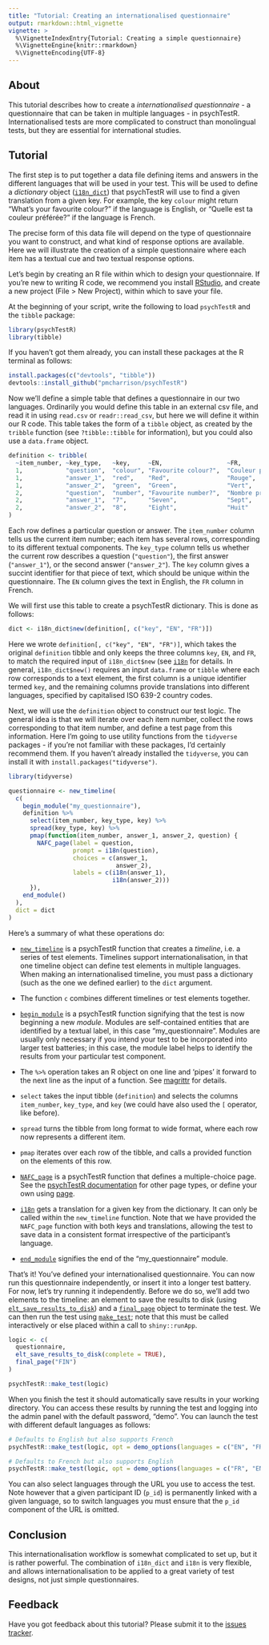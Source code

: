```yaml
---
title: "Tutorial: Creating an internationalised questionnaire"
output: rmarkdown::html_vignette
vignette: >
  %\VignetteIndexEntry{Tutorial: Creating a simple questionnaire}
  %\VignetteEngine{knitr::rmarkdown}
  %\VignetteEncoding{UTF-8}
---
```

  
## About

This tutorial describes how to create a *internationalised questionnaire* -
a questionnaire that can be taken in multiple languages - in psychTestR.
Internationalised tests are more complicated to construct than 
monolingual tests, but they are essential for international studies.

## Tutorial

The first step is to put together a data file defining items and 
answers in the different languages that will be used in your test.
This will be used to define a *dictionary* object
([`i18n_dict`](https://pmcharrison.github.io/psychTestR/reference/i18n_dict.html))
that psychTestR will use to find a given translation from a given key.
For example, the key `colour` might return "What's your favourite colour?"
if the language is English, or "Quelle est ta couleur préférée?"
if the language is French.

The precise form of this data file will depend on the type of questionnaire
you want to construct, and what kind of response options are available.
Here we will illustrate the creation of a simple questionnaire 
where each item has a textual cue and two textual response options.

Let's begin by creating an R file within which to design your questionnaire.
If you're new to writing R code, we recommend you install 
[RStudio](https://rstudio.com), and create a new project (File > New Project),
within which to save your file.

At the beginning of your script, write the following to load 
`psychTestR` and the `tibble` package:

```r
library(psychTestR)
library(tibble)
```

If you haven't got them already, you can install these packages at the 
R terminal as follows:

``` r
install.packages(c("devtools", "tibble"))
devtools::install_github("pmcharrison/psychTestR")
```

Now we'll define a simple table that defines a questionnaire 
in our two languages.
Ordinarily you would define this table in an external csv file,
and read it in using `read.csv` or `readr::read_csv`,
but here we will define it within our R code.
This table takes the form of a `tibble` object, 
as created by the `tribble` function
(see `?tibble::tibble` for information),
but you could also use a `data.frame` object.

```r
definition <- tribble(
  ~item_number, ~key_type,   ~key,     ~EN,                  ~FR,
  1,            "question",  "colour", "Favourite colour?",  "Couleur préférée?",
  1,            "answer_1",  "red",    "Red",                "Rouge",
  1,            "answer_2",  "green",  "Green",              "Vert",
  2,            "question",  "number", "Favourite number?",  "Nombre préféré?",
  2,            "answer_1",  "7",      "Seven",              "Sept",
  2,            "answer_2",  "8",      "Eight",              "Huit"
)
```

Each row defines a particular question or answer.
The `item_number` column tells us the current item number;
each item has several rows, corresponding to its different textual components.
The `key_type` column tells us whether the current row describes a
question (`"question"`),
the first answer (`"answer_1"`),
or the second answer (`"answer_2"`).
The `key` column gives a succint identifier for that piece of text,
which should be unique within the questionnaire.
The `EN` column gives the text in English, 
the `FR` column in French.

We will first use this table to create a psychTestR dictionary.
This is done as follows:

```r
dict <- i18n_dict$new(definition[, c("key", "EN", "FR")])
```

Here we wrote `definition[, c("key", "EN", "FR")]`, which 
takes the original `definition` tibble and only keeps the three columns
`key`, `EN`, and `FR`, to match the required input of 
`i18n_dict$new` (see 
[`i18n`](https://pmcharrison.github.io/psychTestR/reference/i18n.html)
for details.
In general, `i18n_dict$new()` requires an input `data.frame` or `tibble`
where each row corresponds to a text element,
the first column is a unique identifier termed `key`,
and the remaining columns provide translations into different languages,
specified by capitalised ISO 639-2 country codes.

Next, we will use the `definition` object to construct our test logic.
The general idea is that we will iterate over each item number,
collect the rows corresponding to that item number,
and define a test page from this information. 
Here I'm going to use utility functions from the `tidyverse` packages -
if you're not familiar with these packages, I'd certainly recommend them.
If you haven't already installed the `tidyverse`, 
you can install it with `install.packages("tidyverse")`.

```r
library(tidyverse)

questionnaire <- new_timeline(
  c(
    begin_module("my_questionnaire"),
    definition %>% 
      select(item_number, key_type, key) %>% 
      spread(key_type, key) %>% 
      pmap(function(item_number, answer_1, answer_2, question) {
        NAFC_page(label = question, 
                  prompt = i18n(question),
                  choices = c(answer_1, 
                              answer_2),
                  labels = c(i18n(answer_1), 
                             i18n(answer_2)))
      }), 
    end_module()
  ),
  dict = dict
)

```

Here's a summary of what these operations do:

- [`new_timeline`](https://pmcharrison.github.io/psychTestR/reference/new_timeline.html)
is a psychTestR function that creates a *timeline*,
i.e. a series of test elements.
Timelines support internationalisation, in that one timeline object
can define test elements in multiple languages.
When making an internationalised timeline, you must pass a dictionary
(such as the one we defined earlier) to the `dict` argument.

- The function `c` combines different timelines or test elements together.

- [`begin_module`](https://pmcharrison.github.io/psychTestR/reference/begin_module.html)
is a psychTestR function signifying that the test is now beginning a new *module*.
Modules are self-contained entities that are identified by a textual label, 
in this case "my_questionnaire".
Modules are usually only necessary if you intend your test to be 
incorporated into larger test batteries; 
in this case, the module label helps to identify the results 
from your particular test component.

- The `%>%` operation takes an R object on one line and 'pipes'
it forward to the next line as the input of a function.
See [magrittr](https://magrittr.tidyverse.org/) for details.

- `select` takes the input tibble (`definition`) and selects the columns
`item_number`, `key_type`, and `key`
(we could have also used the `[` operator, like before).

- `spread` turns the tibble from long format to wide format,
where each row now represents a different item.

- `pmap` iterates over each row of the tibble, 
and calls a provided function on the elements of this row.

- [`NAFC_page`](https://pmcharrison.github.io/psychTestR/reference/NAFC_page.html)
is a psychTestR function that defines a multiple-choice page.
See the [psychTestR documentation](https://pmcharrison.github.io/psychTestR/reference/index.html)
for other page types, or define your own using 
[page](https://pmcharrison.github.io/psychTestR/reference/page.html).

- [`i18n`](https://pmcharrison.github.io/psychTestR/reference/i18n.html)
gets a translation for a given key from the dictionary.
It can only be called within the `new_timeline` function.
Note that we have provided the `NAFC_page` function
with both keys and translations,
allowing the test to save data in a consistent format
irrespective of the participant's language.

- [`end_module`](https://pmcharrison.github.io/psychTestR/reference/end_module.html)
signifies the end of the "my_questionnaire" module.

That's it! You've defined your internationalised questionnaire.
You can now run this questionnaire independently, 
or insert it into a longer test battery.
For now, let's try running it independently. 
Before we do so, we'll add two elements to the timeline:
an element to save the results to disk 
(using [`elt_save_results_to_disk`](https://pmcharrison.github.io/psychTestR/reference/elt_save_results_to_disk.html))
and a [`final_page`](https://pmcharrison.github.io/psychTestR/reference/final_page.html) 
object to terminate the test.
We can then run the test using [`make_test`](https://pmcharrison.github.io/psychTestR/reference/make_test.html);
note that this must be called interactively or else 
placed within a call to `shiny::runApp`.

```r
logic <- c(
  questionnaire,
  elt_save_results_to_disk(complete = TRUE),
  final_page("FIN")
)

psychTestR::make_test(logic)
```

When you finish the test it should automatically save results in your 
working directory. 
You can access these results by running the test
and logging into the admin panel with the default password, "demo".
You can launch the test with different default languages as follows:

```r
# Defaults to English but also supports French
psychTestR::make_test(logic, opt = demo_options(languages = c("EN", "FR")))

# Defaults to French but also supports English
psychTestR::make_test(logic, opt = demo_options(languages = c("FR", "EN")))
```

You can also select languages through the URL you use to access the test.
Note however that a given participant ID (`p_id`) is permanently linked with a
given language, so to switch languages you must ensure that the `p_id`
component of the URL is omitted.

## Conclusion

This internationalisation workflow is somewhat complicated to set up,
but it is rather powerful. 
The combination of `i18n_dict` and `i18n` is very flexible,
and allows internationalisation to be applied to a great variety of test designs,
not just simple questionnaires.

## Feedback

Have you got feedback about this tutorial? 
Please submit it to the [issues tracker](https://github.com/pmcharrison/psychTestR/issues).
